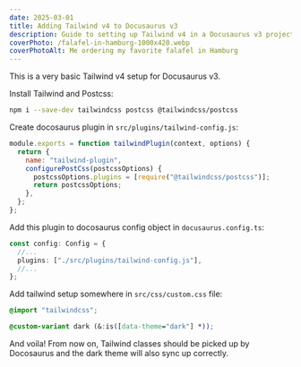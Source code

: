```yaml
---
date: 2025-03-01
title: Adding Tailwind v4 to Docusaurus v3
description: Guide to setting up Tailwind v4 in a Docusaurus v3 project, including installation of necessary packages, creating a custom plugin and configuring Docusaurus to use it, and integrating Tailwind with your CSS setup.
coverPhoto: /falafel-in-hamburg-1000x420.webp
coverPhotoAlt: Me ordering my favorite falafel in Hamburg
---
```


This is a very basic Tailwind v4 setup for Docusaurus v3.

Install Tailwind and Postcss:

```bash
npm i --save-dev tailwindcss postcss @tailwindcss/postcss
```

Create docosaurus plugin in `src/plugins/tailwind-config.js`:

```javascript
module.exports = function tailwindPlugin(context, options) {
  return {
    name: "tailwind-plugin",
    configurePostCss(postcssOptions) {
      postcssOptions.plugins = [require("@tailwindcss/postcss")];
      return postcssOptions;
    },
  };
};
```

Add this plugin to docosaurus config object in `docusaurus.config.ts`:

```typescript
const config: Config = {
  //...
  plugins: ["./src/plugins/tailwind-config.js"],
  //...
};
```

Add tailwind setup somewhere in `src/css/custom.css` file:

```css
@import "tailwindcss";

@custom-variant dark (&:is([data-theme="dark"] *));
```

And voila! From now on, Tailwind classes should be picked up by Docosaurus and the dark theme will also sync up correctly.
